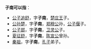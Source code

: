 '''子南可以指'''：
* [[公子追舒|公子追舒]]，字'''子南'''，[[楚庄王|楚庄王]]子。
* [[公孙楚|公孙楚]]，字'''子南'''，[[郑穆公|郑穆公]]孙，[[公子偃|公子偃]]子。
* [[公子郢|公子郢]]，字'''子南'''，[[卫灵公|卫灵公]]子。
* [[夏征舒|夏征舒]]，字'''子南'''，[[陈宣公|陈宣公]]曾孙。 
* [[秦祖|秦祖]]，字'''子南'''，[[孔子|孔子]]弟子。

{{disambig|Cat=二字人名消歧义}}